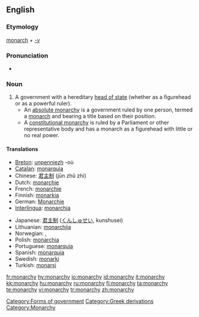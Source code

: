 ==English==

===Etymology===
[[monarch]] + [[-y]]

===Pronunciation===
* {{audio|en-us-monarchy.ogg|Audio (US)}}

===Noun===
{{en-noun|monarchies}}

# A government with a hereditary [[head of state]] (whether as a figurehead or as a powerful ruler).
#* An [[absolute monarchy]] is a government ruled by one person, termed a [[monarch]] and bearing a title based on their position.
#* A [[constitutional monarchy]] is ruled by a Parliament or other representative body and has a monarch as a figurehead with little or no real power.

====Translations====
{{trans-top|a government with a hereditary head of state}}
* [[Breton]]: [[unpenniezh]] {{f}} -où {{p}}
* [[Catalan]]: [[monarquia]] {{f}}
* Chinese: [[君主制]] (jūn zhǔ zhì)
* Dutch: [[monarchie]] {{f}}
* French: [[monarchie]] {{f}}
* Finnish: [[monarkia]]
* German: [[Monarchie]] {{f}}
* [[Interlingua]]: [[monarchia]]
{{trans-mid}}
* Japanese: [[君主制]] ([[くんしゅせい]], kunshusei)
* Lithuanian: [[monarchija]] {{f}}
* Norwegian: {{t-|no|kongedømme|n}}, {{t-|no|monarki|n}}
* Polish: [[monarchia]] {{f}}
* Portuguese: [[monarquia]] {{f}}
* Spanish: [[monarquía]] {{f}}
* Swedish: [[monarki]] {{c}}
* Turkish: [[monarşi]]
{{trans-bottom}}

[[Category:Forms of government]]
[[Category:Greek derivations]]
[[Category:Monarchy]]

[[fr:monarchy]]
[[hy:monarchy]]
[[io:monarchy]]
[[id:monarchy]]
[[it:monarchy]]
[[kk:monarchy]]
[[hu:monarchy]]
[[ru:monarchy]]
[[fi:monarchy]]
[[ta:monarchy]]
[[te:monarchy]]
[[vi:monarchy]]
[[tr:monarchy]]
[[zh:monarchy]]